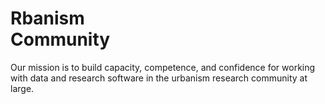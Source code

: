 # Rbanism <br> <span id='index-header-community'>Community</span>

Our mission is to build capacity, competence, and confidence for working with data and research software in the urbanism
research community at large.
